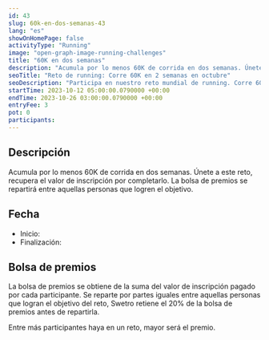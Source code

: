 ```yaml
---
id: 43
slug: 60k-en-dos-semanas-43
lang: "es"
showOnHomePage: false
activityType: "Running"
image: "open-graph-image-running-challenges"
title: "60K en dos semanas"
description: "Acumula por lo menos 60K de corrida en dos semanas. Únete a este reto, recupera el valor de inscripción por completarlo. La bolsa de premios se repartirá entre aquellas personas que logren el objetivo."
seoTitle: "Reto de running: Corre 60K en 2 semanas en octubre"
seoDescription: "Participa en nuestro reto mundial de running. Corre 60 kilómetros en dos semanas, del 12 al 25 de octubre de 2023. ¡Regístrate ya!"
startTime: 2023-10-12 05:00:00.0790000 +00:00
endTime: 2023-10-26 03:00:00.0790000 +00:00
entryFee: 3
pot: 0
participants:
---
```



## Descripción

Acumula por lo menos 60K de corrida en dos semanas. Únete a este reto, recupera el valor de inscripción por completarlo. La bolsa de premios se repartirá entre aquellas personas que logren el objetivo.

## Fecha

- Inicio: <LocalDate dateUtc={frontmatter.startTime} client:load />
- Finalización: <LocalDate dateUtc={frontmatter.endTime} client:load />

## Bolsa de premios

La bolsa de premios se obtiene de la suma del valor de inscripción pagado por cada participante. Se reparte por partes iguales entre aquellas personas que logran el objetivo del reto, Swetro retiene el 20% de la bolsa de premios antes de repartirla.

Entre más participantes haya en un reto, mayor será el premio.
